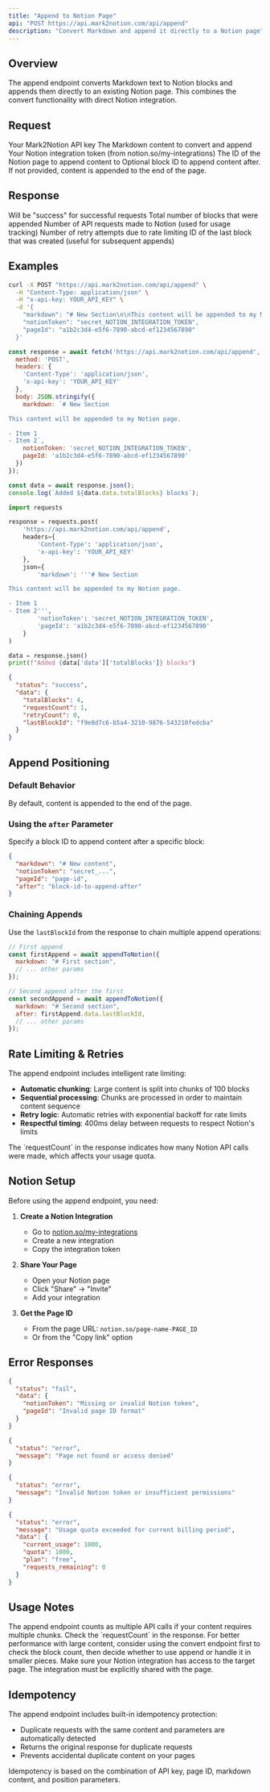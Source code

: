 ```yaml
---
title: "Append to Notion Page"
api: "POST https://api.mark2notion.com/api/append"
description: "Convert Markdown and append it directly to a Notion page"
---
```


## Overview

The append endpoint converts Markdown text to Notion blocks and appends them directly to an existing Notion page. This combines the convert functionality with direct Notion integration.

## Request

<ParamField header="x-api-key" type="string" required>
  Your Mark2Notion API key
</ParamField>

<ParamField body="markdown" type="string" required>
  The Markdown content to convert and append
</ParamField>

<ParamField body="notionToken" type="string" required>
  Your Notion integration token (from notion.so/my-integrations)
</ParamField>

<ParamField body="pageId" type="string" required>
  The ID of the Notion page to append content to
</ParamField>

<ParamField body="after" type="string">
  Optional block ID to append content after. If not provided, content is appended to the end of the page.
</ParamField>

## Response

<ResponseField name="status" type="string">
  Will be "success" for successful requests
</ResponseField>

<ResponseField name="data" type="object">
  <Expandable title="data">
    <ResponseField name="totalBlocks" type="number">
      Total number of blocks that were appended
    </ResponseField>
    <ResponseField name="requestCount" type="number">
      Number of API requests made to Notion (used for usage tracking)
    </ResponseField>
    <ResponseField name="retryCount" type="number">
      Number of retry attempts due to rate limiting
    </ResponseField>
    <ResponseField name="lastBlockId" type="string">
      ID of the last block that was created (useful for subsequent appends)
    </ResponseField>
  </Expandable>
</ResponseField>

## Examples

<CodeGroup>

```bash curl
curl -X POST "https://api.mark2notion.com/api/append" \
  -H "Content-Type: application/json" \
  -H "x-api-key: YOUR_API_KEY" \
  -d '{
    "markdown": "# New Section\n\nThis content will be appended to my Notion page.\n\n- Item 1\n- Item 2",
    "notionToken": "secret_NOTION_INTEGRATION_TOKEN",
    "pageId": "a1b2c3d4-e5f6-7890-abcd-ef1234567890"
  }'
```

```javascript JavaScript
const response = await fetch('https://api.mark2notion.com/api/append', {
  method: 'POST',
  headers: {
    'Content-Type': 'application/json',
    'x-api-key': 'YOUR_API_KEY'
  },
  body: JSON.stringify({
    markdown: `# New Section

This content will be appended to my Notion page.

- Item 1
- Item 2`,
    notionToken: 'secret_NOTION_INTEGRATION_TOKEN',
    pageId: 'a1b2c3d4-e5f6-7890-abcd-ef1234567890'
  })
});

const data = await response.json();
console.log(`Added ${data.data.totalBlocks} blocks`);
```

```python Python
import requests

response = requests.post(
    'https://api.mark2notion.com/api/append',
    headers={
        'Content-Type': 'application/json',
        'x-api-key': 'YOUR_API_KEY'
    },
    json={
        'markdown': '''# New Section

This content will be appended to my Notion page.

- Item 1
- Item 2''',
        'notionToken': 'secret_NOTION_INTEGRATION_TOKEN',
        'pageId': 'a1b2c3d4-e5f6-7890-abcd-ef1234567890'
    }
)

data = response.json()
print(f"Added {data['data']['totalBlocks']} blocks")
```

</CodeGroup>

<ResponseExample>

```json Example Response
{
  "status": "success",
  "data": {
    "totalBlocks": 4,
    "requestCount": 1,
    "retryCount": 0,
    "lastBlockId": "f9e8d7c6-b5a4-3210-9876-543210fedcba"
  }
}
```

</ResponseExample>

## Append Positioning

### Default Behavior
By default, content is appended to the end of the page.

### Using the `after` Parameter
Specify a block ID to append content after a specific block:

```json
{
  "markdown": "# New content",
  "notionToken": "secret_...",
  "pageId": "page-id",
  "after": "block-id-to-append-after"
}
```

### Chaining Appends
Use the `lastBlockId` from the response to chain multiple append operations:

```javascript
// First append
const firstAppend = await appendToNotion({
  markdown: "# First section",
  // ... other params
});

// Second append after the first
const secondAppend = await appendToNotion({
  markdown: "# Second section", 
  after: firstAppend.data.lastBlockId,
  // ... other params
});
```

## Rate Limiting & Retries

The append endpoint includes intelligent rate limiting:

- **Automatic chunking**: Large content is split into chunks of 100 blocks
- **Sequential processing**: Chunks are processed in order to maintain content sequence
- **Retry logic**: Automatic retries with exponential backoff for rate limits
- **Respectful timing**: 400ms delay between requests to respect Notion's limits

<Info>
The `requestCount` in the response indicates how many Notion API calls were made, which affects your usage quota.
</Info>

## Notion Setup

Before using the append endpoint, you need:

1. **Create a Notion Integration**
   - Go to [notion.so/my-integrations](https://notion.so/my-integrations)
   - Create a new integration
   - Copy the integration token

2. **Share Your Page**
   - Open your Notion page
   - Click "Share" → "Invite"
   - Add your integration

3. **Get the Page ID**
   - From the page URL: `notion.so/page-name-PAGE_ID`
   - Or from the "Copy link" option

## Error Responses

<ResponseExample>

```json 400 - Validation Error
{
  "status": "fail",
  "data": {
    "notionToken": "Missing or invalid Notion token",
    "pageId": "Invalid page ID format"
  }
}
```

```json 403 - Notion Access Error
{
  "status": "error",
  "message": "Page not found or access denied"
}
```

```json 401 - Invalid Notion Token
{
  "status": "error", 
  "message": "Invalid Notion token or insufficient permissions"
}
```

```json 429 - Rate Limited
{
  "status": "error",
  "message": "Usage quota exceeded for current billing period",
  "data": {
    "current_usage": 1000,
    "quota": 1000,
    "plan": "free",
    "requests_remaining": 0
  }
}
```

</ResponseExample>

## Usage Notes

<Info>
The append endpoint counts as multiple API calls if your content requires multiple chunks. Check the `requestCount` in the response.
</Info>

<Tip>
For better performance with large content, consider using the convert endpoint first to check the block count, then decide whether to use append or handle it in smaller pieces.
</Tip>

<Warning>
Make sure your Notion integration has access to the target page. The integration must be explicitly shared with the page.
</Warning>

## Idempotency

The append endpoint includes built-in idempotency protection:

- Duplicate requests with the same content and parameters are automatically detected
- Returns the original response for duplicate requests
- Prevents accidental duplicate content on your pages

<Note>
Idempotency is based on the combination of API key, page ID, markdown content, and position parameters.
</Note>
